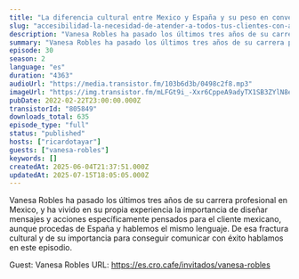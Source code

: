 ```yaml
---
title: "La diferencia cultural entre Mexico y España y su peso en conversión, con Vanesa Robles"
slug: "accesibilidad-la-necesidad-de-atender-a-todos-tus-clientes-con-arantxa-hernandez"
description: "Vanesa Robles ha pasado los últimos tres años de su carrera profesional en Mexico, y ha vivido en su propia experiencia la importancia de diseñar mensajes y acciones específicamente pensados para el cliente mexicano, aunque procedas de España y hablemos el mismo lenguaje. De esa fractura cultural y de su importancia para conseguir comunicar con éxito hablamos en este episodio.\n\nGuest: Vanesa Robles\nURL: https://es.cro.cafe/invitados/vanesa-robles"
summary: "Vanesa Robles ha pasado los últimos tres años de su carrera profesional en Mexico, y ha vivido en su propia experiencia la importancia de diseñar mensajes y acciones específicamente pensados para el cliente mexicano, aunque procedas de España y hablemos el mismo lenguaje. De esa fractura cultural y de su importancia para conseguir comunicar con éxito hablamos en este episodio."
episode: 30
season: 2
language: "es"
duration: "4363"
audioUrl: "https://media.transistor.fm/103b6d3b/0498c2f8.mp3"
imageUrl: "https://img.transistor.fm/mLFGt9i_-Xxr6CppeA9adyTX1SB3ZYlN8eNYKqmnQ6Y/rs:fill:3000:3000:1/q:60/aHR0cHM6Ly9pbWct/dXBsb2FkLXByb2R1/Y3Rpb24udHJhbnNp/c3Rvci5mbS9jMGQx/ZDJhNzQxNzRlZGY3/MTU0ZTIyZjllMjFm/YzJlOC5qcGc.webp"
pubDate: 2022-02-22T23:00:00.000Z
transistorId: "805849"
downloads_total: 635
episode_type: "full"
status: "published"
hosts: ["ricardotayar"]
guests: ["vanesa-robles"]
keywords: []
createdAt: 2025-06-04T21:37:51.000Z
updatedAt: 2025-07-15T18:05:05.000Z
---
```


Vanesa Robles ha pasado los últimos tres años de su carrera profesional en Mexico, y ha vivido en su propia experiencia la importancia de diseñar mensajes y acciones específicamente pensados para el cliente mexicano, aunque procedas de España y hablemos el mismo lenguaje. De esa fractura cultural y de su importancia para conseguir comunicar con éxito hablamos en este episodio.

Guest: Vanesa Robles
URL: https://es.cro.cafe/invitados/vanesa-robles
